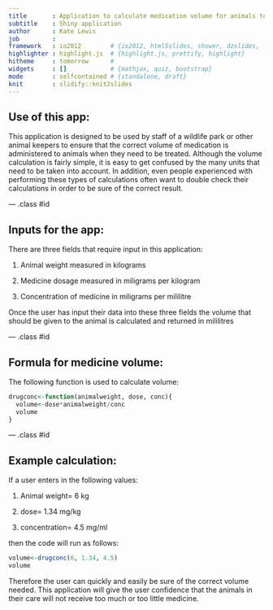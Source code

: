 ```yaml
---
title       : Application to calculate medication volume for animals to be administered by wildlife keepers
subtitle    : Shiny application
author      : Kate Lewis
job         : 
framework   : io2012        # {io2012, html5slides, shower, dzslides, ...}
highlighter : highlight.js  # {highlight.js, prettify, highlight}
hitheme     : tomorrow      # 
widgets     : []            # {mathjax, quiz, bootstrap}
mode        : selfcontained # {standalone, draft}
knit        : slidify::knit2slides
---
```


## Use of this app:

This application is designed to be used by staff of a wildlife park or other animal keepers to ensure that the correct volume of medication is administered to animals when they need to be treated. Although the volume calculation is fairly simple, it is easy to get confused by the many units that need to be taken into account. In addition, even people experienced with performing these types of calculations often want to double check their calculations in order to be sure of the correct result.


--- .class #id 

## Inputs for the app:

There are three fields that require input in this application:

1. Animal weight measured in kilograms

2. Medicine dosage measured in miligrams per kilogram

3. Concentration of medicine in miligrams per mililitre

Once the user has input their data into these three fields the volume that should be given to the animal is calculated and returned in mililitres

--- .class #id 

## Formula for medicine volume:

The following function is used to calculate volume:

```r
drugconc<-function(animalweight, dose, conc){
  volume<-dose*animalweight/conc
  volume
}
```

--- .class #id 

## Example calculation:

If a user enters in the following values:

1. Animal weight= 6 kg

2. dose= 1.34 mg/kg

3. concentration= 4.5 mg/ml

then the code will run as follows:
```r
volume<-drugconc(6, 1.34, 4.5)
volume
```

Therefore the user can quickly and easily be sure of the correct volume needed. This application will give the user confidence that the animals in their care will not receive too much or too little medicine. 